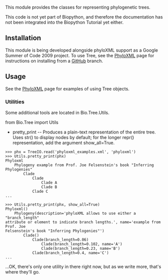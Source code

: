 This module provides the classes for representing phylogenetic trees.

This code is not yet part of Biopython, and therefore the documentation has not been integrated into the Biopython Tutorial yet either.

==Installation==

This module is being developed alongside phyloXML support as a Google Summer of Code 2009 project. To use Tree, see the [[PhyloXML]] page for instructions on installing from a [[GitUsage|GitHub]] branch.

==Usage==

See the [[PhyloXML]] page for examples of using Tree objects.

===Utilities===

Some additional tools are located in Bio.Tree.Utils.

<python>from Bio.Tree import Utils</python>

* pretty_print -- Produces a plain-text representation of the entire tree. Uses str() to display nodes by default; for the longer repr() representation, add the argument show_all=True.
<pre>
>>> phx = TreeIO.read('phyloxml_examples.xml', 'phyloxml')
>>> Utils.pretty_print(phx)
Phyloxml
	Phylogeny example from Prof. Joe Felsenstein's book "Inferring Phylogenies"
		Clade
			Clade
				Clade A
				Clade B
			Clade C
...
</pre>

<pre>>>> Utils.pretty_print(phx, show_all=True)
Phyloxml()
	Phylogeny(description='phyloXML allows to use either a "branch_length"
attribute or element to indicate branch lengths.', name='example from Prof. Joe
Felsenstein's book "Inferring Phylogenies"')
		Clade()
			Clade(branch_length=0.06)
				Clade(branch_length=0.102, name='A')
				Clade(branch_length=0.23, name='B')
			Clade(branch_length=0.4, name='C')
...
</pre>

...OK, there's only one utility in there right now, but as we write more, that's where they'll go.